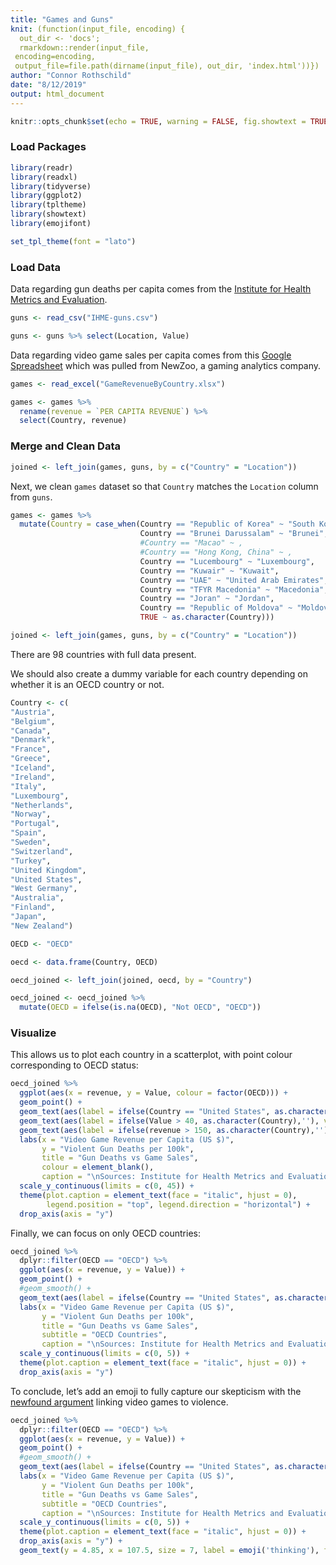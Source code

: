 ```yaml
---
title: "Games and Guns"
knit: (function(input_file, encoding) {
  out_dir <- 'docs';
  rmarkdown::render(input_file,
 encoding=encoding,
 output_file=file.path(dirname(input_file), out_dir, 'index.html'))})
author: "Connor Rothschild"
date: "8/12/2019"
output: html_document
---
```


```r
knitr::opts_chunk$set(echo = TRUE, warning = FALSE, fig.showtext = TRUE, message = FALSE)
```

### Load Packages

```r
library(readr)
library(readxl)
library(tidyverse)
library(ggplot2)
library(tpltheme)
library(showtext)
library(emojifont)

set_tpl_theme(font = "lato")
```

### Load Data

Data regarding gun deaths per capita comes from the [Institute for Health Metrics and Evaluation](https://vizhub.healthdata.org/gbd-compare/).

```r
guns <- read_csv("IHME-guns.csv")

guns <- guns %>% select(Location, Value)
```

Data regarding video game sales per capita comes from this [Google Spreadsheet](https://docs.google.com/spreadsheets/d/1n7VPylBiHov7gWwM4F070m5JZsB7fGOMMQsoAOIh5RA/edit?usp=sharing) which was pulled from NewZoo, a gaming analytics company.

```r
games <- read_excel("GameRevenueByCountry.xlsx")

games <- games %>% 
  rename(revenue = `PER CAPITA REVENUE`) %>% 
  select(Country, revenue)
```

### Merge and Clean Data

```r
joined <- left_join(games, guns, by = c("Country" = "Location"))
```

Next, we clean `games` dataset so that `Country` matches the `Location` column from `guns`.

```r
games <- games %>% 
  mutate(Country = case_when(Country == "Republic of Korea" ~ "South Korea",
                             Country == "Brunei Darussalam" ~ "Brunei",
                             #Country == "Macao" ~ ,
                             #Country == "Hong Kong, China" ~ ,
                             Country == "Lucembourg" ~ "Luxembourg",
                             Country == "Kuwair" ~ "Kuwait",
                             Country == "UAE" ~ "United Arab Emirates",
                             Country == "TFYR Macedonia" ~ "Macedonia",
                             Country == "Joran" ~ "Jordan",
                             Country == "Republic of Moldova" ~ "Moldova",
                             TRUE ~ as.character(Country)))
```

```r
joined <- left_join(games, guns, by = c("Country" = "Location"))
```

There are 98 countries with full data present. 

We should also create a dummy variable for each country depending on whether it is an OECD country or not.

```r
Country <- c(
"Austria",
"Belgium",
"Canada",
"Denmark",
"France",
"Greece",
"Iceland",
"Ireland",
"Italy",
"Luxembourg",
"Netherlands",
"Norway",
"Portugal",
"Spain",
"Sweden",
"Switzerland",
"Turkey",
"United Kingdom",
"United States",
"West Germany",
"Australia",
"Finland",
"Japan",
"New Zealand")

OECD <- "OECD"

oecd <- data.frame(Country, OECD)
```

```r
oecd_joined <- left_join(joined, oecd, by = "Country")

oecd_joined <- oecd_joined %>% 
  mutate(OECD = ifelse(is.na(OECD), "Not OECD", "OECD"))
```

### Visualize

This allows us to plot each country in a scatterplot, with point colour corresponding to OECD status:

```r
oecd_joined %>% 
  ggplot(aes(x = revenue, y = Value, colour = factor(OECD))) +
  geom_point() +
  geom_text(aes(label = ifelse(Country == "United States", as.character(Country),''), vjust = -1), show.legend = FALSE) +
  geom_text(aes(label = ifelse(Value > 40, as.character(Country),''), vjust = -1), show.legend = FALSE) +
  geom_text(aes(label = ifelse(revenue > 150, as.character(Country),''), vjust = -1), show.legend = FALSE) +
  labs(x = "Video Game Revenue per Capita (US $)",
       y = "Violent Gun Deaths per 100k",
       title = "Gun Deaths vs Game Sales",
       colour = element_blank(),
       caption = "\nSources: Institute for Health Metrics and Evaluation, NewZoo") +
  scale_y_continuous(limits = c(0, 45)) +
  theme(plot.caption = element_text(face = "italic", hjust = 0), 
        legend.position = "top", legend.direction = "horizontal") +
  drop_axis(axis = "y")
```

Finally, we can focus on only OECD countries:

```r
oecd_joined %>% 
  dplyr::filter(OECD == "OECD") %>% 
  ggplot(aes(x = revenue, y = Value)) +
  geom_point() +
  #geom_smooth() +
  geom_text(aes(label = ifelse(Country == "United States", as.character(Country),''), vjust = -1)) +
  labs(x = "Video Game Revenue per Capita (US $)",
       y = "Violent Gun Deaths per 100k",
       title = "Gun Deaths vs Game Sales",
       subtitle = "OECD Countries",
       caption = "\nSources: Institute for Health Metrics and Evaluation, NewZoo") +
  scale_y_continuous(limits = c(0, 5)) +
  theme(plot.caption = element_text(face = "italic", hjust = 0)) +
  drop_axis(axis = "y")
```

To conclude, let's add an emoji to fully capture our skepticism with the [newfound argument](https://www.cnn.com/2019/08/05/politics/kevin-mccarthy-mass-shootings-video-games/index.html) linking video games to violence.

```r
oecd_joined %>% 
  dplyr::filter(OECD == "OECD") %>% 
  ggplot(aes(x = revenue, y = Value)) +
  geom_point() +
  #geom_smooth() +
  geom_text(aes(label = ifelse(Country == "United States", as.character(Country),''), vjust = -1)) +
  labs(x = "Video Game Revenue per Capita (US $)",
       y = "Violent Gun Deaths per 100k",
       title = "Gun Deaths vs Game Sales",
       subtitle = "OECD Countries",
       caption = "\nSources: Institute for Health Metrics and Evaluation, NewZoo") +
  scale_y_continuous(limits = c(0, 5)) +
  theme(plot.caption = element_text(face = "italic", hjust = 0)) +
  drop_axis(axis = "y") +
  geom_text(y = 4.85, x = 107.5, size = 7, label = emoji('thinking'), family = "EmojiOne")
```
